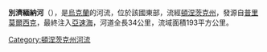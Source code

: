 '''別濟緬納河'''（{{lang-uk|Безіменна}}），是[[烏克蘭|烏克蘭]]的河流，位於該國東部，流經[[頓涅茨克州|頓涅茨克州]]，發源自[[普里莫爾西克_(新亞速斯克區)|普里莫爾西克]]，最終注入[[亞速海|亞速海]]，河道全長34公里，流域面積193平方公里。

{{DEFAULTSORT:Безіменна (річка)}}
[[Category:頓涅茨克州河流|Category:頓涅茨克州河流]]


{{Ukraine-river-stub}}